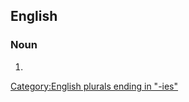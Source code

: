 ==English==

===Noun===
{{head|en|noun form}}

# {{plural of|en|butchery}}

[[Category:English plurals ending in "-ies"]]